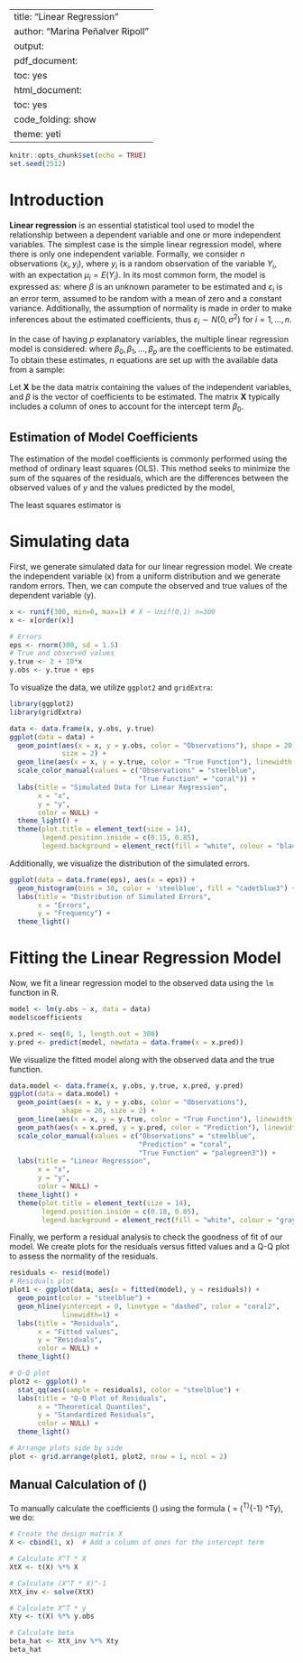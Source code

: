 
---
title: "Linear Regression"
author: "Marina Peñalver Ripoll"
output:
  pdf_document:
    toc: yes
  html_document:
    toc: yes
    code_folding: show
    theme: yeti
---

```r
knitr::opts_chunk$set(echo = TRUE)
set.seed(2512)
```

# Introduction

**Linear regression** is an essential statistical tool used to model the relationship between a dependent variable and one or more independent variables. The simplest case is the simple linear regression model, where there is only one independent variable. Formally, we consider $n$ observations $(x_i, y_i)$, where $y_i$ is a random observation of the variable $Y_i$, with an expectation $\mu_i = E(Y_i)$. In its most common form, the model is expressed as:
\begin{equation*}
    Y_i = \mu_i + \varepsilon_i, \text{ where }  \mu_i = x_i\beta
\end{equation*}
where $\beta$ is an unknown parameter to be estimated and $\varepsilon_i$ is an error term, assumed to be random with a mean of zero and a constant variance. Additionally, the assumption of normality is made in order to make inferences about the estimated coefficients, thus $\varepsilon_i \sim N(0, \sigma^2)$ for $i = 1, \dotsc, n$.

In the case of having $p$ explanatory variables, the multiple linear regression model is considered:
\begin{equation*}
    \mu_i = \beta_0 + \beta_1x_{i1} + \beta_2x_{i2} + \cdots + \beta_px_{ip}
\end{equation*}
where $\beta_0, \beta_1, \dots, \beta_p$ are the coefficients to be estimated. To obtain these estimates, $n$ equations are set up with the available data from a sample:
\begin{equation}\label{eq:RegLineal}
    y_i = \beta_0 + \beta_1x_{i1} + \beta_2x_{i2} + \cdots + \beta_px_{ip} + \varepsilon_i, \text{ for } i=1,...,n.
\end{equation}

Let $\mathbf{X}$ be the data matrix containing the values of the independent variables, and $\beta$ is the vector of coefficients to be estimated. The matrix $\mathbf{X}$ typically includes a column of ones to account for the intercept term $\beta_0$.

## Estimation of Model Coefficients

The estimation of the model coefficients is commonly performed using the method of ordinary least squares (OLS). This method seeks to minimize the sum of the squares of the residuals, which are the differences between the observed values of $y$ and the values predicted by the model,
\begin{equation}\label{eq:OLS}
    \operatorname{Min} || y - \mathbf{X}\beta||^2.
\end{equation}

The least squares estimator is
    \begin{equation*}
        \hat{\beta} = (\mathbf{X}^T\mathbf{X})^{-1} \mathbf{X}^Ty.
    \end{equation*}


# Simulating data

First, we generate simulated data for our linear regression model. We create the independent variable \(x\) from a uniform distribution and we generate random errors. Then, we can compute the observed and true values of the dependent variable \(y\).

```r
x <- runif(300, min=0, max=1) # X ~ Unif(0,1) n=300
x <- x[order(x)]

# Errors
eps <- rnorm(300, sd = 1.5)
# True and observed values
y.true <- 2 + 10*x
y.obs <- y.true + eps
```

To visualize the data, we utilize `ggplot2` and `gridExtra`:
```r
library(ggplot2)
library(gridExtra)
```

```r
data <- data.frame(x, y.obs, y.true)
ggplot(data = data) +
  geom_point(aes(x = x, y = y.obs, color = "Observations"), shape = 20, 
             size = 2) +
  geom_line(aes(x = x, y = y.true, color = "True Function"), linewidth = 1) +
  scale_color_manual(values = c("Observations" = "steelblue", 
                                "True Function" = "coral")) +
  labs(title = "Simulated Data for Linear Regression",
       x = "x",
       y = "y",
       color = NULL) +
  theme_light() +
  theme(plot.title = element_text(size = 14),
        legend.position.inside = c(0.15, 0.85),  
        legend.background = element_rect(fill = "white", colour = "black")) 
```

Additionally, we visualize the distribution of the simulated errors.

```r
ggplot(data = data.frame(eps), aes(x = eps)) +
  geom_histogram(bins = 30, color = 'steelblue', fill = "cadetblue3") +
  labs(title = "Distribution of Simulated Errors", 
       x = "Errors", 
       y = "Frequency") +
  theme_light()
```

# Fitting the Linear Regression Model

Now, we fit a linear regression model to the observed data using the `lm` function in R.

```r
model <- lm(y.obs ~ x, data = data)
model$coefficients

x.pred <- seq(0, 1, length.out = 300)
y.pred <- predict(model, newdata = data.frame(x = x.pred))
```


We visualize the fitted model along with the observed data and the true function.

```r
data.model <- data.frame(x, y.obs, y.true, x.pred, y.pred)
ggplot(data = data.model) +
  geom_point(aes(x = x, y = y.obs, color = "Observations"), 
             shape = 20, size = 2) +
  geom_line(aes(x = x, y = y.true, color = "True Function"), linewidth = 1) +
  geom_path(aes(x = x.pred, y = y.pred, color = "Prediction"), linewidth = 1) +
  scale_color_manual(values = c("Observations" = "steelblue", 
                                "Prediction" = "coral",
                                "True Function" = "palegreen3")) +
  labs(title = "Linear Regression",
       x = "x",
       y = "y",
       color = NULL) +
  theme_light() +
  theme(plot.title = element_text(size = 14),
        legend.position.inside = c(0.18, 0.85),  
        legend.background = element_rect(fill = "white", colour = "gray50")) 
```



Finally, we perform a residual analysis to check the goodness of fit of our model. We create plots for the residuals versus fitted values and a Q-Q plot to assess the normality of the residuals.

```r
residuals <- resid(model)
# Residuals plot
plot1 <- ggplot(data, aes(x = fitted(model), y = residuals)) +
  geom_point(color = "steelblue") + 
  geom_hline(yintercept = 0, linetype = "dashed", color = "coral2", 
             linewidth=1) +
  labs(title = "Residuals",
       x = "Fitted values",
       y = "Residuals",
       color = NULL) +
  theme_light()

# Q-Q plot
plot2 <- ggplot() +
  stat_qq(aes(sample = residuals), color = "steelblue") +
  labs(title = "Q-Q Plot of Residuals",
       x = "Theoretical Quantiles",
       y = "Standardized Residuals",
       color = NULL) +
  theme_light()

# Arrange plots side by side
plot <- grid.arrange(plot1, plot2, nrow = 1, ncol = 2)
```


## Manual Calculation of \(\hat{\beta}\)

To manually calculate the coefficients \(\hat{\beta}\) using the formula \(\hat{\beta} = (\mathbf{X}^T\mathbf{X})^{-1} \mathbf{X}^Ty\), we do:

```r
# Create the design matrix X
X <- cbind(1, x)  # Add a column of ones for the intercept term

# Calculate X^T * X
XtX <- t(X) %*% X

# Calculate (X^T * X)^-1
XtX_inv <- solve(XtX)

# Calculate X^T * y
Xty <- t(X) %*% y.obs

# Calculate beta
beta_hat <- XtX_inv %*% Xty
beta_hat
```

